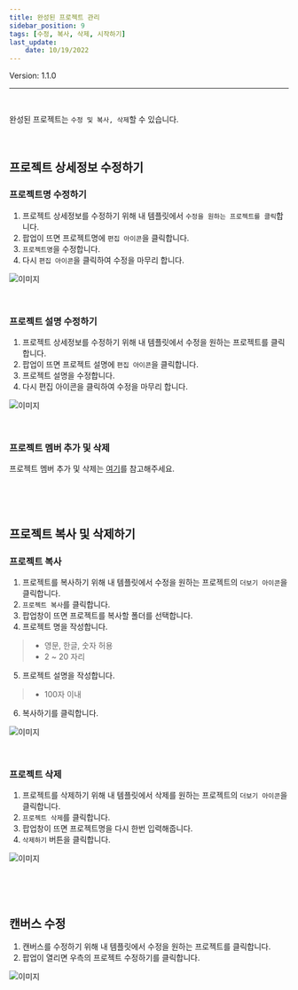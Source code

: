 ```yaml
---
title: 완성된 프로젝트 관리
sidebar_position: 9
tags: [수정, 복사, 삭제, 시작하기]
last_update: 
    date: 10/19/2022
---
```



<span className="theme-doc-version-badge badge badge--secondary">
    Version: 1.1.0
</span>

<hr />
<br />

완성된 프로젝트는 ```수정 및 복사, 삭제```할 수 있습니다.

<br />

## 프로젝트 상세정보 수정하기

### 프로젝트명 수정하기

1. 프로젝트 상세정보를 수정하기 위해 내 템플릿에서 ```수정을 원하는 프로젝트를 클릭```합니다. 
2. 팝업이 뜨면 프로젝트명에 ```편집 아이콘```을 클릭합니다.
3. ```프로젝트명```을 수정합니다.
4. 다시 ```편집 아이콘```을 클릭하여 수정을 마무리 합니다.

<div className={styles.imgWrap}>
    <img src={ titleModification } alt="이미지" />
</div>

<p>&nbsp;</p>

### 프로젝트 설명 수정하기

1. 프로젝트 상세정보를 수정하기 위해 내 템플릿에서 수정을 원하는 프로젝트를 클릭합니다. 
2. 팝업이 뜨면 프로젝트 설명에 ```편집 아이콘```을 클릭합니다.
3. 프로젝트 설명을 수정합니다.
4. 다시 편집 아이콘을 클릭하여 수정을 마무리 합니다.

<div className={styles.imgWrap}>
    <img src={ contentModification } alt="이미지" />
</div>

<p>&nbsp;</p>

### 프로젝트 멤버 추가 및 삭제

프로젝트 멤버 추가 및 삭제는 [여기](/docs/canvas/collaboration.mdx)를 참고해주세요.

<p>&nbsp;</p>
<p>&nbsp;</p>

## 프로젝트 복사 및 삭제하기

### 프로젝트 복사

1. 프로젝트를 복사하기 위해 내 템플릿에서 수정을 원하는 프로젝트의 ```더보기 아이콘```을 클릭합니다. 
2. ```프로젝트 복사```를 클릭합니다.
3. 팝업창이 뜨면 프로젝트를 복사할 폴더를 선택합니다.
4. 프로젝트 명을 작성합니다.

> - 영문, 한글, 숫자 허용
> - 2 ~ 20 자리

5. 프로젝트 설명을 작성합니다.

> - 100자 이내

6. 복사하기를 클릭합니다.

<div className={styles.imgWrap}>
    <img src={ modify } alt="이미지" />
</div>

<p>&nbsp;</p>

### 프로젝트 삭제

1. 프로젝트를 삭제하기 위해 내 템플릿에서 삭제를 원하는 프로젝트의 ```더보기 아이콘```을 클릭합니다.
2. ```프로젝트 삭제```를 클릭합니다.
3. 팝업창이 뜨면 프로젝트명을 다시 한번 입력해줍니다.
4. ```삭제하기``` 버튼을 클릭합니다.

<div className={styles.imgWrap}>
    <img src={ deleteProject } alt="이미지" />
</div>

<p>&nbsp;</p>
<p>&nbsp;</p>

## 캔버스 수정

1. 캔버스를 수정하기 위해 내 템플릿에서 수정을 원하는 프로젝트를 클릭합니다. 
2. 팝업이 열리면 우측의 프로젝트 수정하기를 클릭합니다.

<div className={styles.imgWrap}>
    <img src={ projectModify } alt="이미지" />
</div>

